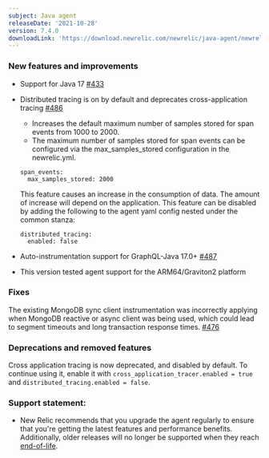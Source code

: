 ```yaml
---
subject: Java agent
releaseDate: '2021-10-28'
version: 7.4.0
downloadLink: 'https://download.newrelic.com/newrelic/java-agent/newrelic-agent/7.4.0/'
---
```


### New features and improvements

* Support for Java 17 [#433](https://github.com/newrelic/newrelic-java-agent/pull/433)

* Distributed tracing is on by default and deprecates cross-application tracing [#486](https://github.com/newrelic/newrelic-java-agent/pull/486)

  * Increases the default maximum number of samples stored for span events from 1000 to 2000.
  * The maximum number of samples stored for span events can be configured via the max_samples_stored configuration in the newrelic.yml.

  ```
  span_events:
    max_samples_stored: 2000
  ```

  <Callout variant="important">
    This feature causes an increase in the consumption of data. The amount of increase will depend on the application. This feature can be disabled by adding the following to the agent yaml config nested under the common stanza:

    ```
    distributed_tracing:
      enabled: false
    ```
  </Callout>

* Auto-instrumentation support for GraphQL-Java 17.0+ [#487](https://github.com/newrelic/newrelic-java-agent/pull/487)

* This version tested agent support for the ARM64/Graviton2 platform

### Fixes

The existing MongoDB sync client instrumentation was incorrectly applying when MongoDB reactive or async client was being used, which could lead to segment timeouts and long transaction response times. [#476](https://github.com/newrelic/newrelic-java-agent/pull/476)

### Deprecations and removed features

Cross application tracing is now deprecated, and disabled by default. To continue using it, enable it with `cross_application_tracer.enabled = true` and `distributed_tracing.enabled = false`.

### Support statement:

* New Relic recommends that you upgrade the agent regularly to ensure that you're getting the latest features and
  performance benefits. Additionally, older releases will no longer be supported when they reach
  [end-of-life](https://docs.newrelic.com/docs/using-new-relic/cross-product-functions/install-configure/notification-changes-new-relic-saas-features-distributed-software/).
